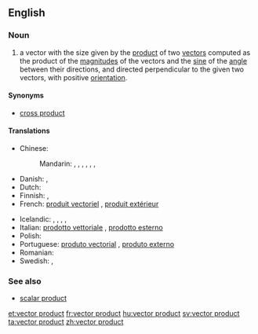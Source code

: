 ==English==
{{wikipedia}}
===Noun===
{{en-noun|head=[[vector]] [[product]]}}

# {{context|vector|lang=en}} a vector with the size given by the [[product]] of two [[vector]]s computed as the product of the [[magnitude]]s of the vectors and the [[sine]] of the [[angle]] between their directions, and directed perpendicular to the given two vectors, with positive [[orientation]].

====Synonyms====
*[[cross product]]

====Translations====
{{trans-top|vector with size given by the product of two vectors}}
* Chinese:
*: Mandarin: {{t|cmn|向量積|sc=Hani}}, {{t|cmn|向量积|tr=xiàngliàngjī|sc=Hani}}, {{t|cmn|矢量積|sc=Hani}}, {{t|cmn|矢量积|tr=shǐliàngjī|sc=Hani}}, {{t|cmn|矢積|sc=Hani}}, {{t|cmn|矢积|tr=shǐjī|sc=Hani}}, {{t|cmn|矢值|tr=shǐzhí|sc=Hani}}
* Danish: {{t-|da|vektorprodukt|n}}, {{t-|da|krydsprodukt|n}}
* Dutch: {{t-|nl|kruisproduct|n}}
* Finnish: {{t-|fi|vektoritulo}}, {{t-|fi|ristitulo}}
* French: [[produit vectoriel]] {{g|m}}, [[produit extérieur]] {{g|m}}
{{trans-mid}}
* Icelandic: {{t-|is|krossfeldi|n}}, {{t-|is|krossmargfeldi|n}}, {{t-|is|vigurfeldi|n}}, {{t-|is|vigurmargfeldi|n}}, {{t-|is|vektormargfeldi|n}}
* Italian: [[prodotto vettoriale]] {{g|m}}, [[prodotto esterno]] {{g|m}}
* Polish: {{t-|pl|iloczyn wektorowy|m}}
* Portuguese: [[produto vectorial]] {{g|m}}, [[produto externo]] {{g|m}}
* Romanian: {{t-|ro|produs vectorial|n}}
* Swedish: {{t+|sv|vektorprodukt|c}}, {{t+|sv|kryssprodukt|c}}
{{trans-bottom}}

===See also===
*[[scalar product]]

[[et:vector product]]
[[fr:vector product]]
[[hu:vector product]]
[[sv:vector product]]
[[ta:vector product]]
[[zh:vector product]]